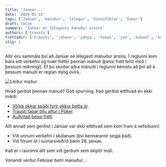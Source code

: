 ```yaml
---
title: 'Janúar...'
date: '2024-01-31'
tags: ['Janúar', 'mánuður', 'lélegur', 'Vinnufíklar', 'Sumar']
draft: false
summary: 'Janúar er lélegasti mánuður ársins'
authors: ['trausti']
frettadir: ['trausti', 'johann', 'yahya', 'tomas', 'jon', 'mikael', 'karel']
stig: 1
---
```



Allir eru sammála því að Janúar sé lélegasti mánuður ársins.
Í reglunni kom bara eitt verkefni og tvær fréttir þennan mánuð (þessi frétt telst með í þessum reikningi).
Ef þú skoðar aðra mánuði í reglunni kemstu að því að á þessum mánuði er reglan mjög óvirk.


![Leiður maður](/static/images/faerslur/annad/leidur-madur-2.jpg)


Hvað gerðist þennan mánuð? Góð spurning. Það gerðist eitthvað en ekki mikið:

- [Völva okkar spáði fyrir okkur þetta ár](/frettir/Völvuspá-2024).
- [Trausti tapar öllu aftur í Póker](/verkefni/pokerfikill).
- [Auðvitað þessi frétt](/frettir/Janúar).

Allt annað sem gerðist í Janúar var ekki eitthvað sem kom fram á vefsíðunni:

- Við unnum verkefni í skólanum (því kennararnir segja það).
- Við fórum út í sumarsveðrið þann 26. janúar.

Það er í rauninni allt sem við gerðum sem skiptir máli. 


Vonandi verður Febrúar betri mánuður...